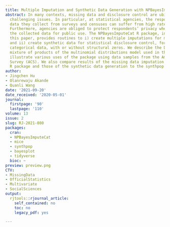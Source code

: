 ```yaml
---
title: Multiple Imputation and Synthetic Data Generation with NPBayesImputeCat
abstract: In many contexts, missing data and disclosure control are ubiquitous and
  challenging issues. In particular, at statistical agencies, the respondent-level
  data they collect from surveys and censuses can suffer from high rates of missingness.
  Furthermore, agencies are obliged to protect respondents’ privacy when publishing
  the collected data for public use. The NPBayesImputeCat R package, introduced in
  this paper, provides routines to i) create multiple imputations for missing data
  and ii) create synthetic data for statistical disclosure control, for multivariate
  categorical data, with or without structural zeros. We describe the Dirichlet process
  mixture of products of the multinomial distributions model used in the package and
  illustrate various uses of the package using data samples from the American Community
  Survey (ACS). We also compare results of the missing data imputation to the mice
  R package and those of the synthetic data generation to the synthpop R package.
author:
- Jingchen Hu
- Olanrewaju Akande
- Quanli Wang
date: '2021-09-20'
date_received: '2020-05-01'
journal:
  firstpage: '90'
  lastpage: '110'
volume: 13
issue: 2
slug: RJ-2021-080
packages:
  cran:
  - NPBayesImputeCat
  - mice
  - synthpop
  - bayesplot
  - tidyverse
  bioc: ~
preview: preview.png
CTV:
- MissingData
- OfficialStatistics
- Multivariate
- SocialSciences
output:
  rjtools::rjournal_article:
    self_contained: no
    toc: no
    legacy_pdf: yes

---
```

